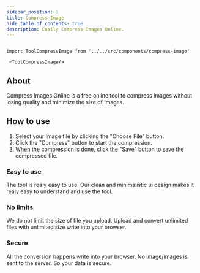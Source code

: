 ```yaml
---
sidebar_position: 1
title: Compress Image
hide_table_of_contents: true
description: Easily Compress Images Online.
---
```


```mdx-code-block

import ToolCompressImage from '../../src/components/compress-image'

 <ToolCompressImage/>

```

## About

Compress Images Online is a free online tool to compress Images without losing quality
and minimize the size of Images.

## How to use

1. Select your Image file by clicking the "Choose File" button.
2. Click the "Compress" button to start the compression.
3. When the compression is done, click the "Save" button to save the compressed file.

<h3 style={{ color: "#ff4ecd" }}>Easy to use</h3>

The tool is realy easy to use. Our clean and minimalistic ui design
makes it realy easy to understand and use the tool.

<h3 style={{ color: "#f5a524" }}>No limits</h3>

We do not limit the size of file you upload. Upload and convert
unlimited files with unlimited size write into your browser.

<h3 style={{ color: "#17c964" }}>Secure</h3>
All the conversion happens write into your browser. No image/images is sent to the
server. So your data is secure.
